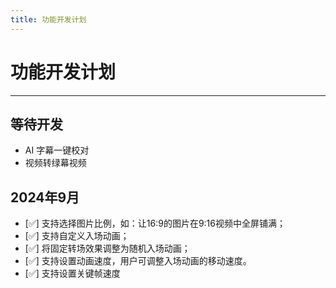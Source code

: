 ```yaml
---
title: 功能开发计划
---
```


# 功能开发计划

----

## 等待开发
- AI 字幕一键校对
- 视频转绿幕视频

## 2024年9月
- [✅] 支持选择图片比例，如：让16:9的图片在9:16视频中全屏铺满；
- [✅] 支持自定义入场动画；
- [✅] 将固定转场效果调整为随机入场动画；
- [✅] 支持设置动画速度，用户可调整入场动画的移动速度。
- [✅] 支持设置关键帧速度


